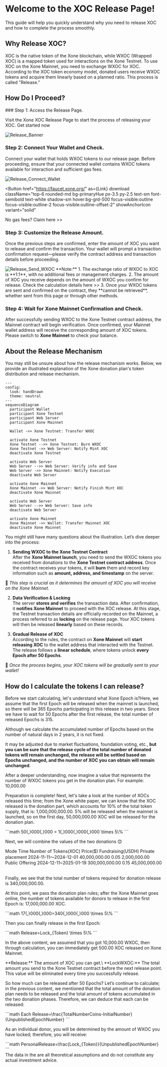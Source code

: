 

# Welcome to the XOC Release Page!

This guide will help you quickly understand why you need to release XOC and how to complete the process smoothly.

## Why Release XOC?

XOC is the native token of the Xone blockchain, while WXOC (Wrapped XOC) is a mapped token used for interactions on the Xone Testnet. To use XOC on the Xone Mainnet, you need to exchange WXOC for XOC. According to the XOC token economy model, donated users receive WXOC tokens and acquire them linearly based on a planned ratio. This process is called "Release."

## How Do I Proceed?  

<Steps>
### Step 1: Access the Release Page.

Visit the Xone XOC Release Page to start the process of releasing your XOC. <Link className='text-primaryHue' isExternal showAnchorIcon href="https://xone.org/release">Get started now</Link>

<Image src="/images/Release_Banner.png" alt="Release_Banner" width={1200} height={800} layout="responsive" />

### Step 2: Connect Your Wallet and Check.

Connect your wallet that holds WXOC tokens to our release page. Before proceeding, ensure that your connected wallet contains WXOC tokens available for interaction and sufficient gas fees.

<Image src="/images/Release_Connect_Wallet.png" alt="Release_Connect_Wallet" width={1200} height={800} layout="responsive" />

<Button
  href="https://faucet.xone.org/"
  as={Link}
  download
  className="top-6 rounded-md bg-primaryHue px-3.5 py-2.5 text-sm font-semibold text-white shadow-sm hover:bg-grd-500 focus-visible:outline focus-visible:outline-2 focus-visible:outline-offset-2"
  showAnchorIcon
  variant="solid"
>
  No gas fees? Claim here >>
</Button>

### Step 3: Customize the Release Amount.

Once the previous steps are confirmed, enter the amount of XOC you want to release and confirm the transaction. Your wallet will prompt a transaction confirmation request—please verify the contract address and transaction details before proceeding.

<Image src="/images/Release_Send_WXOC.png" alt="Release_Send_WXOC" width={1200} height={800} layout="responsive" />

<Callout type="warning" emoji="⚠️">
  **Note:**  
  1. The exchange ratio of WXOC to XOC is **1:1**, with no additional fees or management charges.  
  2. The amount of XOC you receive depends on the amount of WXOC you confirm for release. <Link className='text-primaryHue' showAnchorIcon href="/study/release#how-do-i-calculate-the-tokens-i-can-release">Check the calculation details here >></Link>
  3. Once your WXOC tokens are sent and confirmed on the contract, they **cannot be retrieved**, whether sent from this page or through other methods.
</Callout>

### Step 4: Wait for Xone Mainnet Confirmation and Check.

After successfully sending WXOC to the Xone Testnet contract address, the Mainnet contract will begin verification. Once confirmed, your Mainnet wallet address will receive the corresponding amount of XOC tokens. Please switch to **Xone Mainnet** to check your balance.

</Steps>

## About the Release Mechanism

You may still be unsure about how the release mechanism works. Below, we provide an illustrated explanation of the Xone donation plan's token distribution and release mechanism.

```mermaid
---
config:
  look: handDrawn
  theme: neutral
---
sequenceDiagram
  participant Wallet
  participant Xone Testnet
  participant Web Server
  participant Xone Mainnet

  Wallet ->> Xone Testnet: Transfer WXOC

  activate Xone Testnet
  Xone Testnet -->> Xone Testnet: Burn WXOC
  Xone Testnet ->> Web Server: Notify Mint XOC
  deactivate Xone Testnet

  activate Web Server
  Web Server -->> Web Server: Verify info and Save
  Web Server ->> Xone Mainnet: Notify Execution
  deactivate Web Server

  activate Xone Mainnet
  Xone Mainnet ->> Web Server: Notify Finish Mint XOC
  deactivate Xone Mainnet

  activate Web Server
  Web Server -->> Web Server: Save info
  deactivate Web Server

  activate Xone Mainnet
  Xone Mainnet ->> Wallet: Transfer Mainnet XOC
  deactivate Xone Mainnet

```

You might still have many questions about the illustration. Let’s dive deeper into the process:  

1. **Sending WXOC to the Xone Testnet Contract**  
  After the **Xone Mainnet launch**, you need to send the WXOC tokens you received from donations to the **Xone Testnet contract address**. Once the contract receives your tokens, it will **burn** them and record key information such as **amount, address, and timestamp** on the server.  

  🚨 *This step is crucial as it determines the amount of XOC you will receive on the Xone Mainnet.*  

2. **Data Verification & Locking**  
  The server **stores and verifies** the transaction data. After confirmation, it **notifies Xone Mainnet** to proceed with the XOC release. At this stage, the Testnet transaction details are officially recorded on the Mainnet, a process referred to as **locking** on the release page. Your XOC tokens will then be released **linearly** based on these records.  

3. **Gradual Release of XOC**  
  According to the rules, the contract on **Xone Mainnet** will **start releasing XOC** to the wallet address that interacted with the Testnet. The release follows a **linear schedule**, where tokens unlock **every Epoch after 50 Epochs**.  
  
  🎉 *Once the process begins, your XOC tokens will be gradually sent to your wallet!*

## How do I calculate the tokens I can release?

Before we start calculating, let's understand <Link className='text-primaryHue' showAnchorIcon href="/study/epoch">what Xone Epoch is?</Link>Here, we assume that the first Epoch will be released when the mainnet is launched, so there will be 365 Epochs participating in this release in two years. Since we have to wait for 50 Epochs after the first release, the total number of released Epochs is 315.

Although we calculate the accumulated number of Epochs based on the number of natural days in 2 years, it is not fixed.

It may be adjusted due to market fluctuations, foundation voting, etc., **but you can be sure that the release cycle of the total number of donated tokens will remain unchanged, the release will be settled based on Epochs unchanged, and the number of XOC you can obtain will remain unchanged**.

After a deeper understanding, now imagine a value that represents the number of WXOC tokens you get in the donation plan. For example: 10,000.00

Preparation is complete! Next, let's take a look at the number of XOCs released this time; from the <Link className='text-primaryHue' showAnchorIcon href="/study/wiki">Xone white paper</Link>, we can know that the XOC released is the donation part, which accounts for 10% of the total token supply, that is: 1,000,000,000.00. 5% will be released when the mainnet is launched, so on the first day, 50,000,000.00 XOC will be released for the donation plan.

<div className="overflow-x-auto">
```math
50{,}000{,}000 = 1{,}000{,}000{,}000 \times 5\%
```
</div>

Next, we will combine the values ​​of the two donations 😊

<div className="overflow-x-auto">
  <Table key={new Date().getTime()} removeWrapper aria-label="XOC Fundraising Table" className="mt-2">
    <TableHeader>
      <TableColumn key="mode">Mode</TableColumn>
      <TableColumn key="time">Time</TableColumn>
      <TableColumn key="tokens">Number of Tokens(XOC)</TableColumn>
      <TableColumn key="price">Price<span>($)</span></TableColumn>
      <TableColumn key="fundraising">Fundraising(USDH)</TableColumn>
    </TableHeader>
    <TableBody>
      <TableRow key="1">
        <TableCell>Private placement</TableCell>
        <TableCell>2024-11-11～2024-12-01</TableCell>
        <TableCell>40,000,000.00</TableCell>
        <TableCell>0.05</TableCell>
        <TableCell>2,000,000.00</TableCell>
      </TableRow>
      <TableRow key="2">
        <TableCell>Public Offering</TableCell>
        <TableCell>2024-12-11~2025-01-19</TableCell>
        <TableCell>300,000,000.00</TableCell>
        <TableCell>0.15</TableCell>
        <TableCell>45,000,000.00</TableCell>
      </TableRow>
    </TableBody>
  </Table>
</div>

Finally, we see that the total number of tokens required for donation release is 340,000,000.00.

At this point, we pass the donation plan rules; after the Xone Mainnet goes online, the number of tokens available for donors to release in the first Epoch is: 17,000,000.00 XOC.

<div className="overflow-x-auto">
```math
17{,}000{,}000=340{,}000{,}000 \times 5\%
```
</div>

Then you can finally release in the first Epoch:

<div className="overflow-x-auto">
```math
Release=Lock_{Token} \times 5\%
```
</div>

In the above content, we assumed that you got 10,000.00 WXOC, then through calculation, you can immediately get 500.00 XOC released on Xone Mainnet.

<Callout type="warning" emoji="⚠️">
  **Release:** The amount of XOC you can get.\
  **LockWXOC:** The total amount you send to the Xone Testnet contract before the next release point. This value will be eliminated every time you successfully release.
</Callout>

So how much can be released after 50 Epochs? Let’s continue to calculate; in the previous content, we mentioned that the total amount of the donation plan needs to be released and the total amount of tokens accumulated in the two donation phases. Therefore, we can deduce that each can be released:

<div className="overflow-x-auto">
```math
Each Release=\frac{TotalNumberCoins-InitialNumber}{UnpublishedEpochNumber}
```
</div>

As an individual donor, you will be determined by the amount of WXOC you have locked; therefore, you will receive:

<div className="overflow-x-auto">
```math
PersonalRelease=\frac{Lock_{Token}}{UnpublishedEpochNumber}
```
</div>

<Callout type="warning" emoji="⚠️">
  The data in the are all theoretical assumptions and do not constitute any actual investment advice.
</Callout>

<ContactInfo />